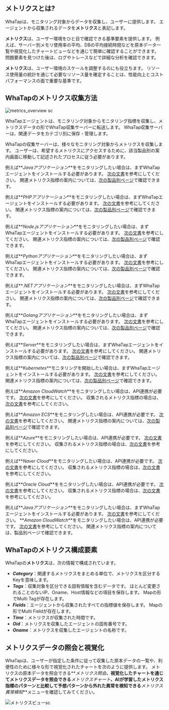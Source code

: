 <!-- 메트릭스 정의 -->

## メトリクスとは?

WhaTapは、モニタリング対象からデータを収集し、ユーザーに提供します。 エージェントから収集されるデータを**メトリクス**と表記します。 

<!-- 메트릭스 효용성 안내 -->

**メトリクス**は、ユーザー環境をひと目で確認できる基準要素を提供します。 例えば、サーバー別メモリ使用率の平均、DBの平均接続時間などを原本データ一覧や視覚化したチャートビューなどを通じて簡単に確認することができます。 問題要素を見つけた後は、ログやトレースなどで詳細な分析を確認できます。 

**メトリクス**は、ユーザー環境のスケールを調整するのにも役立ちます。 リソース使用量の統計を通じて必要なリソース量を確定することは、性能向上とコストパフォーマンスの面で重要な基準です。

<!-- 메트릭스 수집 방식 -->

## WhaTapのメトリクス収集方法

<div style={{textAlign: 'center'}}>

![metrics_overview sc](/img/metrics-overview.png)

</div>

WhaTapエージェントは、モニタリング対象からモニタリング指標を収集し、メトリクスデータの形でWhaTap収集サーバーに転送します。 WhaTap収集サーバーは、関連データをカテゴリ別に保存・管理します。 

WhaTapの収集サーバーは、様々なモニタリング対象からメトリクスを収集します。 ユーザーは、希望するメトリクスにアクセスするために、該当製品別の案内画面に移動して記述されたプロセスに従う必要があります。 

<InDoc product='java'>

例えば**_Javaアプリケーション_**をモニタリングしたい場合は、まずWhaTapエージェントをインストールする必要があります。 [次の文書](install-agent)を参考にしてください。 関連メトリクス指標の案内については、[次の製品別ページ](metrics-app)で確認できます。

</InDoc>

<InDoc product='php'>

例えば**_PHPアプリケーション_**をモニタリングしたい場合は、まずWhaTapエージェントをインストールする必要があります。 [次の文書](install-agent)を参考にしてください。 関連メトリクス指標の案内については、[次の製品別ページ](metrics-app)で確認できます。

</InDoc>

<InDoc product='nodejs'>

例えば**_Node.jsアプリケーション_**をモニタリングしたい場合は、まずWhaTapエージェントをインストールする必要があります。 [次の文書](install-agent)を参考にしてください。 関連メトリクス指標の案内については、[次の製品別ページ](metrics-app)で確認できます。

</InDoc>

<InDoc product='python'>

例えば**_Pythonアプリケーション_**をモニタリングしたい場合は、まずWhaTapエージェントをインストールする必要があります。 [次の文書](install-agent)を参考にしてください。 関連メトリクス指標の案内については、[次の製品別ページ](metrics-app)で確認できます。

</InDoc>

<InDoc product='dotnet'>

例えば**_.NETアプリケーション_**をモニタリングしたい場合は、まずWhaTapエージェントをインストールする必要があります。 [次の文書](install-agent)を参考にしてください。 関連メトリクス指標の案内については、[次の製品別ページ](metrics-app)で確認できます。

</InDoc>

<InDoc product='golang'>

例えば**_Golangアプリケーション_**をモニタリングしたい場合は、まずWhaTapエージェントをインストールする必要があります。 [次の文書](install-agent)を参考にしてください。 関連メトリクス指標の案内については、[次の製品別ページ](metrics-app)で確認できます。

</InDoc>

<InDoc product='server'>

例えば**_Server_**をモニタリングしたい場合は、まずWhaTapエージェントをインストールする必要があります。 [次の文書](install-agent)を参考にしてください。 関連メトリクス指標の案内については、[次の製品別ページ](metrics-server)で確認できます。

</InDoc>

<InDoc product='kubernetes'>

例えば**_Kubernetes_**モニタリングを開始したい場合は、まずWhaTapエージェントをインストールする必要があります。 [次の文書](install)を参考にしてください。 関連メトリクス指標の案内については、[次の製品別ページ](metrics-kubernetes)で確認できます。

</InDoc>

<InDoc product='amazon-cloudwatch'>

例えば**_Amazon CloudWatch_**をモニタリングしたい場合は、API連携が必要です。 [次の文書](../amazon-cloudwatch/install-agent)を参考にしてください。 収集されるメトリクス指標の場合は、[次の文書](https://docs.aws.amazon.com/ko_kr/AmazonCloudWatch/latest/monitoring/aws-services-cloudwatch-metrics.html)を参考にしてください。

</InDoc>

<InDoc product='amazon-ecs'>

例えば**_Amazon ECS_**をモニタリングしたい場合は、API連携が必要です。 [次の文書](install-agent)を参考にしてください。 関連メトリクス指標の案内については、[次の製品別ページ](dashboard)で確認できます。

</InDoc>

<InDoc product='azure'>

例えば**_Azure_**をモニタリングしたい場合は、API連携が必要です。 [次の文書](install-agent)を参考にしてください。 収集されるメトリクス指標の場合は、[次の文書](https://learn.microsoft.com/ko-kr/azure/azure-monitor/essentials/metrics-supported)を参考にしてください。

</InDoc>

<InDoc product='ncloud'>

例えば**_Naver Cloud_**をモニタリングしたい場合は、API連携が必要です。 [次の文書](install-agent)を参考にしてください。 収集されるメトリクス指標の場合は、[次の文書](https://api.ncloud-docs.com/docs/management-cloudinsight-productinfo)を参考にしてください。

</InDoc>

<InDoc product='oracle-cloud'>

例えば**_Oracle Cloud_**をモニタリングしたい場合は、API連携が必要です。 [次の文書](install-agent)を参考にしてください。 収集されるメトリクス指標の場合は、[次の文書](https://docs.oracle.com/en-us/iaas/Content/Monitoring/Concepts/monitoringoverview.htm#SupportedServices)を参考にしてください。

</InDoc>

<InDoc product='metrics'>

例えば**_Javaアプリケーション_**をモニタリングしたい場合は、まずWhaTapエージェントをインストールする必要があります。 [次の文書](../java/install-agent)を参考にしてください。 **_Amazon CloudWatch_**をモニタリングしたい場合は、API連携が必要です。 [次の文書](../amazon-cloudwatch/install-agent)を参考にしてください。 関連メトリクス指標の案内については、製品別ページで確認できます。

</InDoc>

## WhaTapのメトリクス構成要素

WhaTapの**メトリクス**は、次の情報で構成されています。

-   **_Category_**：関連するメトリクスをまとめる単位で、メトリクスを区分するKeyを意味します。
-   **_Tags_**：収集対象を区分できる固有情報を含むデータです。 ほとんど変更されることのないIP、Oname、Host情報などの項目を保存します。 Mapの形でMulti Tagが存在します。
-   **_Fields_**：エージェントから収集されたすべての指標値を保存します。 Mapの形でMulti Fieldが存在します。
-   **_Time_**：メトリクスが収集された時間です。
-   **_Oid_**：メトリクスを収集したエージェントの固有番号です。
-   **_Oname_**：メトリクスを収集したエージェントの名称です。

## メトリクスデータの照会と視覚化

WhaTapは、ユーザーが指定した条件に従って収集した原本データの一覧や、利便性のために様々な形で視覚化されたチャートを次のように提供します。 メトリクスの原本データを照会できる**_メトリクス照会_**、視覚化したチャートを通じてメトリクスデータを照会できる**_メトリクスチャート_**、AIが学習したメトリクス指標のパターンと比較して予想パターンから外れた異常を検知できる**_メトリクス異常検知_**メニューを確認してみてください。

![メトリクスビューsc](/img/metrics-views.png)

<!-- 사용자는 와탭의 메트릭스 메뉴를 통해 사용자 지정 조건에 따라 원본 데이터 목록을 조회하거나 다양하게 시각화한 차트를 확인할 수 있습니다. -->

<!-- 

 
* ***Category***: 관련된 지표들을 묶는 단위입니다.
* ***Tags***：収集対象を区分できる固有情報を含むデータです。
* ***Fields***：エージェントから収集された指標です。
* ***Time***：メトリクスが収集された時間です。
* ***Oid***：メトリクスを収集したエージェントの固有番号です。
* ***Oname***：メトリクスを収集したエージェントの名称です。

様々なモニタリング対象からWhaTapの収集サーバーにメトリクスを送信できます。 
WhaTapの収集サーバーは、様々な方法でメトリクスを収集します。
メトリック指標の案内については、製品別に案内を提供します。 

-->
